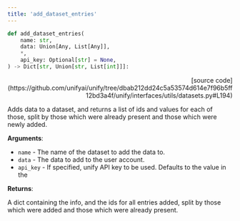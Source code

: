 ```yaml
---
title: 'add_dataset_entries'
---
```


```python
def add_dataset_entries(
    name: str,
    data: Union[Any, List[Any]],
    *,
    api_key: Optional[str] = None,
) -> Dict[str, Union[str, List[int]]]:
```

<p align="right">[source code](https://github.com/unifyai/unify/tree/dbab212dd24c5a53574d614e7f96b5ff12bd3a4f/unify/interfaces/utils/datasets.py#L194)</p>

Adds data to a dataset, and returns a list of ids and values for each of
those, split by those which were already present and those which were newly added.

**Arguments**:

- `name` - The name of the dataset to add the data to.
- `data` - The data to add to the user account.
- `api_key` - If specified, unify API key to be used. Defaults to the value in the



**Returns**:

A dict containing the info, and the ids for all entries added, split by those
which were added and those which were already present.